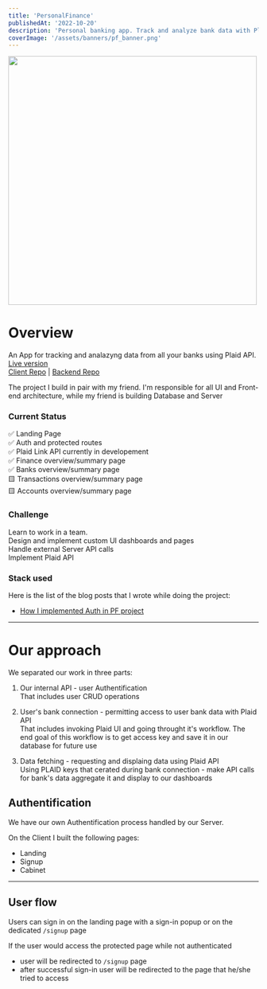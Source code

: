```yaml
---
title: 'PersonalFinance'
publishedAt: '2022-10-20'
description: 'Personal banking app. Track and analyze bank data with Plaid API'
coverImage: '/assets/banners/pf_banner.png'
---
```



<Image src='/assets/pf.png' width='500' height='500'>

# Overview

An App for tracking and analazyng data from all your banks using Plaid API.\
[Live version](https://pf-bank.vercel.app/)\
[Client Repo](https://github.com/useinov12/pf-client) | [Backend Repo](https://github.com/kalinchenko23/personal_finance_tracker)


The project I build in pair with my friend. 
I'm responsible for all UI and Front-end architecture, 
while my friend is building Database and Server


### Current Status

✅ Landing Page\
✅ Auth and protected routes\
✅ Plaid Link API currently in developement\
✅ Finance overview/summary page\
✅ Banks overview/summary page\
🟨 Transactions overview/summary page\
🟨 Accounts overview/summary page

### Challenge

Learn to work in a team.\
Design and implement custom UI dashboards and pages\
Handle external Server API calls\
Implement Plaid API

### Stack used

<blockquote className="with-icons">
  <div className="not-prose mt-2 text-4xl">
    <TechIcons techs={['react', 'nextjs', 'typescript', 'tailwindcss']} />
  </div>
</blockquote>

Here is the list of the blog posts that I wrote while doing the project:

- [How I implemented Auth in PF project](https://ruslan-useinov.com/blog/how-auth)


---
# Our approach

We separated our work in three parts:

1. Our internal API - user Authentification\
  That includes user CRUD operations

2. User's bank connection - permitting access to user bank data with Plaid API\
  That includes invoking Plaid UI and going throught it's workflow. 
  The end goal of this workflow is to get access key and save it in our database for future use

3. Data fetching - requesting and displaing data using Plaid API\
  Using PLAID keys that cerated during bank connection - 
  make API calls for bank's data aggregate it and  display to our dashboards


## Authentification

We have our own Authentification process handled by our Server. 

On the Client I built the following pages:
 - Landing
 - Signup
 - Cabinet
---

## User flow
Users can sign in on the landing page with a sign-in popup or on the dedicated `/signup` page

If the user would access the protected page while not authenticated
  * user will be redirected to `/signup` page
  * after successful sign-in user will be redirected to the page that he/she tried to access
